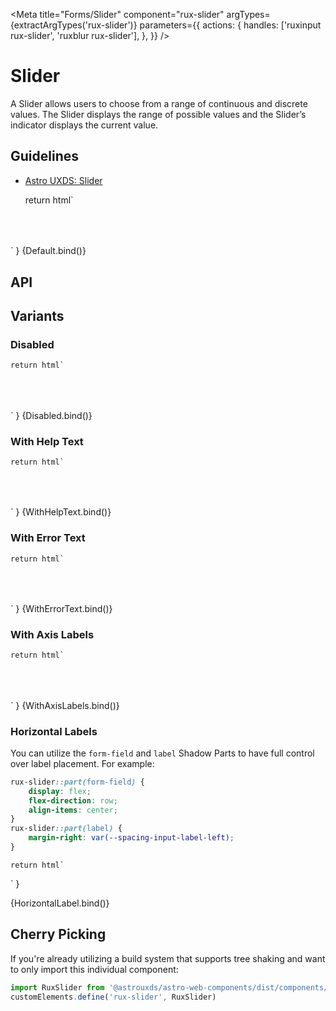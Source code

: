 
<Meta
    title="Forms/Slider"
    component="rux-slider"
    argTypes={extractArgTypes('rux-slider')}
    parameters={{
        actions: {
            handles: ['ruxinput rux-slider', 'ruxblur rux-slider'],
        },
    }}
/>

# Slider

A Slider allows users to choose from a range of continuous and discrete values. The Slider displays the range of possible values and the Slider’s indicator displays the current value.

## Guidelines

-   [Astro UXDS: Slider](https://www.astrouxds.com/components/slider/)

    return html`
<div style="padding: 5%">
    <rux-slider
        max="${args.max}"
        min="${args.min}"
        step="${args.step}"
        value="${args.value}"
        .disabled="${args.disabled}"
        .help-text="${args.helpText}"
        .error-text="${args.errorText}"
    ></rux-slider>
</div>
    `
}

<Canvas>
    <Story
        name="Default"
        args={{
            max: 100,
            min: 0,
            value: 50,
            step: 1,
        }}
    >
        {Default.bind()}
    </Story>
</Canvas>

## API

<ArgsTable of="rux-slider" />

## Variants

### Disabled

    return html`
<div style="padding: 5%">
    <rux-slider
        max="${args.max}"
        min="${args.min}"
        step="${args.step}"
        .value="${args.value}"
        ?disabled="${args.disabled}"
        .help-text="${args.helpText}"
        .error-text="${args.errorText}"
    ></rux-slider>
</div>
    `
}

<Canvas>
    <Story
        name="Disabled"
        args={{
            max: 100,
            min: 0,
            value: 50,
            disabled: true,
        }}
    >
        {Disabled.bind()}
    </Story>
</Canvas>

### With Help Text

    return html`
<div style="padding: 5%">
    <rux-slider
        max="${args.max}"
        min="${args.min}"
        step="${args.step}"
        .value="${args.value}"
        ?disabled="${args.disabled}"
        help-text="${args.helpText}"
        .error-text="${args.errorText}"
    ></rux-slider>
</div>
    `
}

<Canvas>
    <Story
        name="With Help Text"
        args={{
            max: 100,
            min: 0,
            value: 50,
            helpText: 'Help text',
        }}
    >
        {WithHelpText.bind()}
    </Story>
</Canvas>

### With Error Text

    return html`
<div style="padding: 5%">
    <rux-slider
        max="${args.max}"
        min="${args.min}"
        step="${args.step}"
        .value="${args.value}"
        ?disabled="${args.disabled}"
        .help-text="${args.helpText}"
        error-text="${args.errorText}"
    ></rux-slider>
</div>
    `
}

<Canvas>
    <Story
        name="With Error Text"
        args={{
            max: 100,
            min: 0,
            value: 50,
            errorText: 'Error text',
        }}
    >
        {WithErrorText.bind()}
    </Story>
</Canvas>

### With Axis Labels

    return html`
<div style="padding: 5%">
    <rux-slider
        id="axis-labels"
        max="${args.max}"
        min="${args.min}"
        step="${args.step}"
        .value="${args.value}"
        ?disabled="${args.disabled}"
        .help-text="${args.helpText}"
        .error-text="${args.errorText}"
        .axis-labels="${args.axisLabels}"
        ?ticks-only="${args.ticksOnly}"
    ></rux-slider>
</div>
    `
}

<Canvas>
    <Story
        name="With Axis Labels"
        args={{
            max: 100,
            min: 0,
            value: 50,
            axisLabels: ['0', '25', '50', '75', '100'],
            ticksOnly: false
        }}
    >
        {WithAxisLabels.bind()}
    </Story>
</Canvas>

### Horizontal Labels

You can utilize the `form-field` and `label` Shadow Parts to have full control over label placement. For example:

```css
rux-slider::part(form-field) {
    display: flex;
    flex-direction: row;
    align-items: center;
}
rux-slider::part(label) {
    margin-right: var(--spacing-input-label-left);
}
```

    return html`
<style>
    #left-example::part(form-field) {
        display: flex;
        flex-direction: row;
    }
    #left-example::part(label) {
        margin-right: var(--spacing-input-label-left);
    }
</style>
<rux-slider id="left-example" label="Label"></rux-slider>
    `
}

<Canvas>
    <Story name="Horizontal Label">{HorizontalLabel.bind()}</Story>
</Canvas>

## Cherry Picking

If you're already utilizing a build system that supports tree shaking and want to only import this individual component:

```js
import RuxSlider from '@astrouxds/astro-web-components/dist/components/rux-slider.js'
customElements.define('rux-slider', RuxSlider)
```
